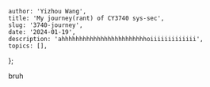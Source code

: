     author: 'Yizhou Wang',
    title: 'My journey(rant) of CY3740 sys-sec',
    slug: '3740-journey',
    date: '2024-01-19',
    description: 'ahhhhhhhhhhhhhhhhhhhhhhhhoiiiiiiiiiiiii',
    topics: [],
};

bruh
